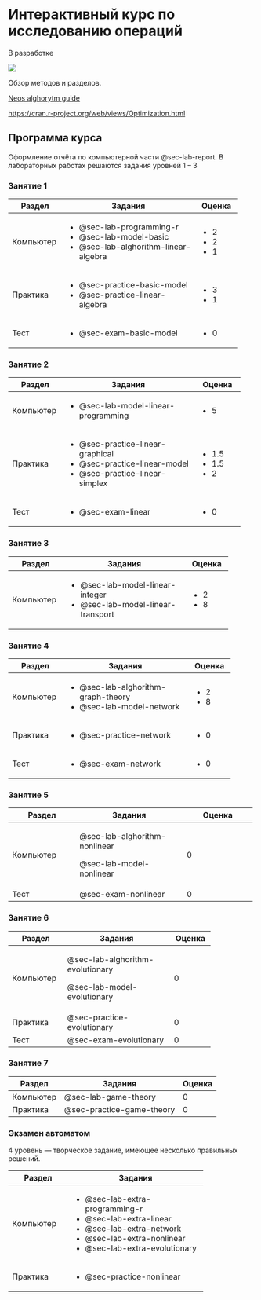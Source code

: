 # Интерактивный курс по исследованию операций {.unnumbered}

::: {.callout-important title="Состояние разработки"}
В разработке
:::

![](taxonomy.svg){fig-align="center"}

Обзор методов и разделов.

[Neos alghorytm guide](https://neos-guide.org/guide/algorithms/)

<https://cran.r-project.org/web/views/Optimization.html>

## Программа курса {#sec-index-syllabus}

Оформление отчёта по компьютерной части @sec-lab-report. В лабораторных работах решаются задания уровней 1 – 3

### Занятие 1 {#sec-index-syllabus-class-1}

+------------+----------------------------------------+------------+
| Раздел     | Задания                                | Оценка     |
+============+========================================+============+
| Компьютер  | -   @sec-lab-programming-r             | -   2      |
|            | -   @sec-lab-model-basic               | -   2      |
|            | -   @sec-lab-alghorithm-linear-algebra | -   1      |
+------------+----------------------------------------+------------+
| Практика   | -   @sec-practice-basic-model          | -   3      |
|            | -   @sec-practice-linear-algebra       | -   1      |
+------------+----------------------------------------+------------+
| Тест       | -   @sec-exam-basic-model              | -   0      |
+------------+----------------------------------------+------------+

### Занятие 2 {#sec-index-syllabus-class-2}

+-------------+---------------------------------------+-------------+
| Раздел      | Задания                               | Оценка      |
+=============+=======================================+=============+
| Компьютер   | -   @sec-lab-model-linear-programming | -   5       |
+-------------+---------------------------------------+-------------+
| Практика    | -   @sec-practice-linear-graphical    | -   1.5     |
|             | -   @sec-practice-linear-model        | -   1.5     |
|             | -   @sec-practice-linear-simplex      | -   2       |
+-------------+---------------------------------------+-------------+
| Тест        | -   @sec-exam-linear                  | -   0       |
+-------------+---------------------------------------+-------------+

### Занятие 3 {#sec-index-syllabus-class-3}

+------------+-------------------------------------+------------+
| Раздел     | Задания                             | Оценка     |
+============+=====================================+============+
| Компьютер  | -   @sec-lab-model-linear-integer   | -   2      |
|            | -   @sec-lab-model-linear-transport | -   8      |
+------------+-------------------------------------+------------+

### Занятие 4 {#sec-index-syllabus-class-4}

+------------+--------------------------------------+------------+
| Раздел     | Задания                              | Оценка     |
+============+======================================+============+
| Компьютер  | -   @sec-lab-alghorithm-graph-theory | -   2      |
|            | -   @sec-lab-model-network           | -   8      |
+------------+--------------------------------------+------------+
| Практика   | -   @sec-practice-network            | -   0      |
+------------+--------------------------------------+------------+
| Тест       | -   @sec-exam-network                | -   0      |
+------------+--------------------------------------+------------+

### Занятие 5 {#sec-index-syllabus-class-5}

+-------------------+-------------------------------+--------------------+
| Раздел            | Задания                       | Оценка             |
+===================+===============================+====================+
| Компьютер         | @sec-lab-alghorithm-nonlinear | 0                  |
|                   |                               |                    |
|                   | @sec-lab-model-nonlinear      |                    |
+-------------------+-------------------------------+--------------------+
| Тест              | @sec-exam-nonlinear           | 0                  |
+-------------------+-------------------------------+--------------------+

### Занятие 6 {#sec-index-syllabus-class-6}

+-----------+----------------------------------+-----------+
| Раздел    | Задания                          | Оценка    |
+===========+==================================+===========+
| Компьютер | @sec-lab-alghorithm-evolutionary | 0         |
|           |                                  |           |
|           | @sec-lab-model-evolutionary      |           |
+-----------+----------------------------------+-----------+
| Практика  | @sec-practice-evolutionary       | 0         |
+-----------+----------------------------------+-----------+
| Тест      | @sec-exam-evolutionary           | 0         |
+-----------+----------------------------------+-----------+

### Занятие 7 {#sec-index-syllabus-class-7}

| Раздел    | Задания                   | Оценка |
|-----------|---------------------------|--------|
| Компьютер | @sec-lab-game-theory      | 0      |
| Практика  | @sec-practice-game-theory | 0      |

### Экзамен автоматом {#sec-index-syllabus-extra}

4 уровень — творческое задание, имеющее несколько правильных решений.

+--------------+-----------------------------------------+
| Раздел       | Задания                                 |
+==============+=========================================+
| Компьютер    | -   @sec-lab-extra-programming-r        |
|              | -   @sec-lab-extra-linear               |
|              | -   @sec-lab-extra-network              |
|              | -   @sec-lab-extra-nonlinear            |
|              | -   @sec-lab-extra-evolutionary         |
+--------------+-----------------------------------------+
| Практика     | -   @sec-practice-nonlinear             |
+--------------+-----------------------------------------+

